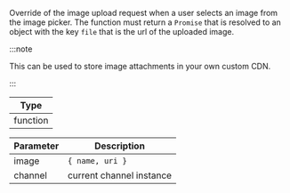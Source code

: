 Override of the image upload request when a user selects an image from the image picker.
The function must return a `Promise` that is resolved to an object with the key `file` that is the url of the uploaded image.

:::note

This can be used to store image attachments in your own custom CDN.

:::

| Type     |
| -------- |
| function |

| Parameter | Description              |
| --------- | ------------------------ |
| image     | `{ name, uri }`          |
| channel   | current channel instance |
